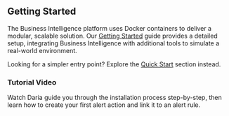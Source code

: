 
## Getting Started

The Business Intelligence platform uses Docker containers to deliver a modular, scalable solution. Our [Getting Started](/big/getting-started/) guide provides a detailed setup, integrating Business Intelligence with additional tools to simulate a real-world environment.

Looking for a simpler entry point? Explore the [Quick Start](/big/quick-start/) section instead.

### Tutorial Video

Watch Daria guide you through the installation process step-by-step, then learn how to create your first alert action and link it to an alert rule.

<Youtube
  id="KM5a2qzlOak"
  title="How to Get Started with Business Intelligence Platform for Grafana 2.3.0"
/>
